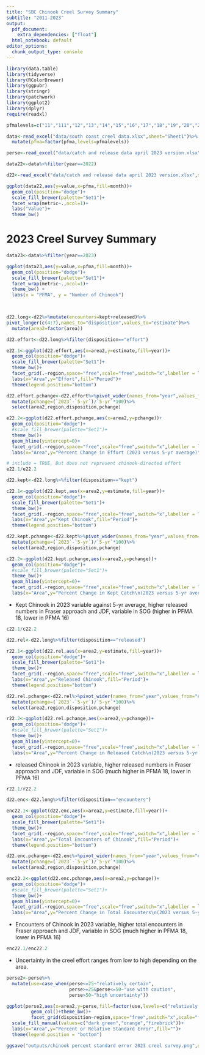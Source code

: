 ```yaml
---
title: "SBC Chinook Creel Survey Summary"
subtitle: "2011-2023"
output:
  pdf_document:
    extra_dependencies: ["float"]
  html_notebook: default
editor_options:
  chunk_output_type: console
---
```


```r

library(data.table)
library(tidyverse)
library(RColorBrewer)
library(ggpubr)
library(stringr)
library(patchwork)
library(ggplot2)
library(dplyr)
require(readxl)
```

```r
pfmalevels=c("11","111","12","13","14","15","16","17","18","19","20","21","121","23","123","24","124","25","125","26","126","27","127","28","29")

data<-read_excel("data/south coast creel data.xlsx",sheet="Sheet1")%>%
  mutate(pfma=factor(pfma,levels=pfmalevels))

perse<-read_excel("data/catch and release data april 2023 version.xlsx",sheet="percent SE 2023 creel summary")%>%mutate(area2=factor(area))

```


```r
data22<-data%>%filter(year==2022)

d22<-read_excel("data/catch and release data april 2023 version.xlsx",sheet="2023 sept creel survey totals")

ggplot(data22,aes(y=value,x=pfma,fill=month))+
  geom_col(position="dodge")+
  scale_fill_brewer(palette="Set1")+
  facet_wrap(metric~.,ncol=1)+
  labs("Value")+
  theme_bw()

```


\newpage

# 2023 Creel Survey Summary



```r
data23<-data%>%filter(year==2023)

ggplot(data23,aes(y=value,x=pfma,fill=month))+
  geom_col(position="dodge")+
  scale_fill_brewer(palette="Set1")+
  facet_wrap(metric~.,ncol=1)+
  theme_bw() +
  labs(x = "PFMA", y = "Number of Chinook")

  
```

\newpage

```r


d22.long<-d22%>%mutate(encounters=kept+released)%>%
pivot_longer(c(4:7),names_to="disposition",values_to="estimate")%>%
  mutate(area2=factor(area))

d22.effort<-d22.long%>%filter(disposition=="effort")

e22.1<-ggplot(d22.effort,aes(x=area2,y=estimate,fill=year))+
  geom_col(position="dodge")+
  scale_fill_brewer(palette="Set1")+
  theme_bw()+
  facet_grid(.~region,space="free",scale="free",switch="x",labeller = labeller(region = label_wrap_gen(10)))+
  labs(x="Area",y="Effort",fill="Period")+
  theme(legend.position="bottom")

d22.effort.pchange<-d22.effort%>%pivot_wider(names_from="year",values_from="estimate")%>%
  mutate(pchange=(`2023`-`5-yr`)/`5-yr`*100)%>%
  select(area2,region,disposition,pchange)

e22.2<-ggplot(d22.effort.pchange,aes(x=area2,y=pchange))+
  geom_col(position="dodge")+
  #scale_fill_brewer(palette="Set1")+
  theme_bw()+
  geom_hline(yintercept=0)+
  facet_grid(.~region,space="free",scale="free",switch="x",labeller = labeller(region = label_wrap_gen(10)))+
  labs(x="Area",y="Percent Change in Effort (2023 versus 5-yr average)")
```
\newpage
```r
# include = TRUE, But does not represent chinook-directed effort
e22.1/e22.2

```

\newpage

```r
d22.kept<-d22.long%>%filter(disposition=="kept")

c22.1<-ggplot(d22.kept,aes(x=area2,y=estimate,fill=year))+
  geom_col(position="dodge")+
  scale_fill_brewer(palette="Set1")+
  theme_bw()+
  facet_grid(.~region,space="free",scale="free",switch="x",labeller = labeller(region = label_wrap_gen(10)))+
  labs(x="Area",y="Kept Chinook",fill="Period")+
  theme(legend.position="bottom")

d22.kept.pchange<-d22.kept%>%pivot_wider(names_from="year",values_from="estimate")%>%
  mutate(pchange=(`2023`-`5-yr`)/`5-yr`*100)%>%
  select(area2,region,disposition,pchange)

c22.2<-ggplot(d22.kept.pchange,aes(x=area2,y=pchange))+
  geom_col(position="dodge")+
  #scale_fill_brewer(palette="Set1")+
  theme_bw()+
  geom_hline(yintercept=0)+
  facet_grid(.~region,space="free",scale="free",switch="x",labeller = labeller(region = label_wrap_gen(10)))+
  labs(x="Area",y="Percent Change in Kept Catch\n(2023 versus 5-yr average)")
```

-   Kept Chinook in 2023 variable against 5-yr average, higher released numbers in Fraser approach and JDF, variable in SOG (higher in PFMA 18, lower in PFMA 16)

```r

c22.1/c22.2

```

\newpage

```r
d22.rel<-d22.long%>%filter(disposition=="released")

r22.1<-ggplot(d22.rel,aes(x=area2,y=estimate,fill=year))+
  geom_col(position="dodge")+
  scale_fill_brewer(palette="Set1")+
  theme_bw()+
  facet_grid(.~region,space="free",scale="free",switch="x",labeller = labeller(region = label_wrap_gen(10)))+
  labs(x="Area",y="Released Chinook",fill="Period")+
  theme(legend.position="bottom")

d22.rel.pchange<-d22.rel%>%pivot_wider(names_from="year",values_from="estimate")%>%
  mutate(pchange=(`2023`-`5-yr`)/`5-yr`*100)%>%
  select(area2,region,disposition,pchange)

r22.2<-ggplot(d22.rel.pchange,aes(x=area2,y=pchange))+
  geom_col(position="dodge")+
  #scale_fill_brewer(palette="Set1")+
  theme_bw()+
  geom_hline(yintercept=0)+
  facet_grid(.~region,space="free",scale="free",switch="x",labeller = labeller(region = label_wrap_gen(10)))+
  labs(x="Area",y="Percent Change in Released Catch\n(2023 versus 5-yr average)")
```

-   released Chinook in 2023 variable, higher released numbers in Fraser approach and JDF, variable in SOG (much higher in PFMA 18, lower in PFMA 16)

```r

r22.1/r22.2

```

\newpage

```r
d22.enc<-d22.long%>%filter(disposition=="encounters")

enc22.1<-ggplot(d22.enc,aes(x=area2,y=estimate,fill=year))+
  geom_col(position="dodge")+
  scale_fill_brewer(palette="Set1")+
  theme_bw()+
  facet_grid(.~region,space="free",scale="free",switch="x",labeller = labeller(region = label_wrap_gen(10)))+
  labs(x="Area",y="Total Encounters of Chinook",fill="Period")+
  theme(legend.position="bottom")

d22.enc.pchange<-d22.enc%>%pivot_wider(names_from="year",values_from="estimate")%>%
  mutate(pchange=(`2023`-`5-yr`)/`5-yr`*100)%>%
  select(area2,region,disposition,pchange)

enc22.2<-ggplot(d22.enc.pchange,aes(x=area2,y=pchange))+
  geom_col(position="dodge")+
  #scale_fill_brewer(palette="Set1")+
  theme_bw()+
  geom_hline(yintercept=0)+
  facet_grid(.~region,space="free",scale="free",switch="x",labeller = labeller(region = label_wrap_gen(10)))+
  labs(x="Area",y="Percent Change in Total Encounters\n(2023 versus 5-yr average)")
```

-   Encounters of Chinook in 2023 variable, higher total encounters in Fraser approach and JDF, variable in SOG (much higher in PFMA 18, lower in PFMA 16)

```r
enc22.1/enc22.2
```

\newpage

-   Uncertainty in the creel effort ranges from low to high depending on the area.

```r
perse2<-perse%>%
  mutate(use=case_when(perse<=25~"relatively certain",
                       perse>=25&perse<=50~"use with caution",
                       perse>50~"high uncertainty"))

ggplot(perse2,aes(x=area2,y=perse,fill=factor(use,levels=c("relatively certain","use with caution","high uncertainty"))))+
         geom_col()+theme_bw()+
         facet_grid(disposition~region,space="free",switch="x",scale="free_x",labeller = labeller(region = label_wrap_gen(10)))+
  scale_fill_manual(values=c("dark green","orange","firebrick"))+
  labs(x="Area",y="Percent or Relative Standard Error",fill="")+
  theme(legend.position = "bottom")

ggsave("outputs/chinook percent standard error 2023 creel survey.png",dpi=600,height=6,width=7)

```

